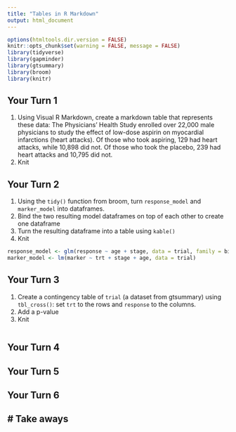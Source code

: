 ```yaml
---
title: "Tables in R Markdown"
output: html_document
---
```


```r
options(htmltools.dir.version = FALSE)
knitr::opts_chunk$set(warning = FALSE, message = FALSE)
library(tidyverse)
library(gapminder)
library(gtsummary)
library(broom)
library(knitr)
```

## Your Turn 1

1. Using Visual R Markdown, create a markdown table that represents these data: The Physicians' Health Study enrolled over 22,000 male physicians to study the effect of low-dose aspirin on myocardial infarctions (heart attacks). Of those who took aspiring, 129 had heart attacks, while 10,898 did not. Of those who took the placebo, 239 had heart attacks and 10,795 did not.
2. Knit

## Your Turn 2

1. Using the `tidy()` function from broom, turn `response_model` and `marker_model` into dataframes.
2. Bind the two resulting model dataframes on top of each other to create one dataframe
3. Turn the resulting dataframe into a table using `kable()`
4. Knit

```r
response_model <- glm(response ~ age + stage, data = trial, family = binomial)
marker_model <- lm(marker ~ trt + stage + age, data = trial)


```

## Your Turn 3

1. Create a contingency table of `trial` (a dataset from gtsummary) using `tbl_cross()`: set `trt` to the rows and `response` to the columns.
2. Add a p-value
3. Knit

```r

```

## Your Turn 4

## Your Turn 5

## Your Turn 6


# Take aways
- 
